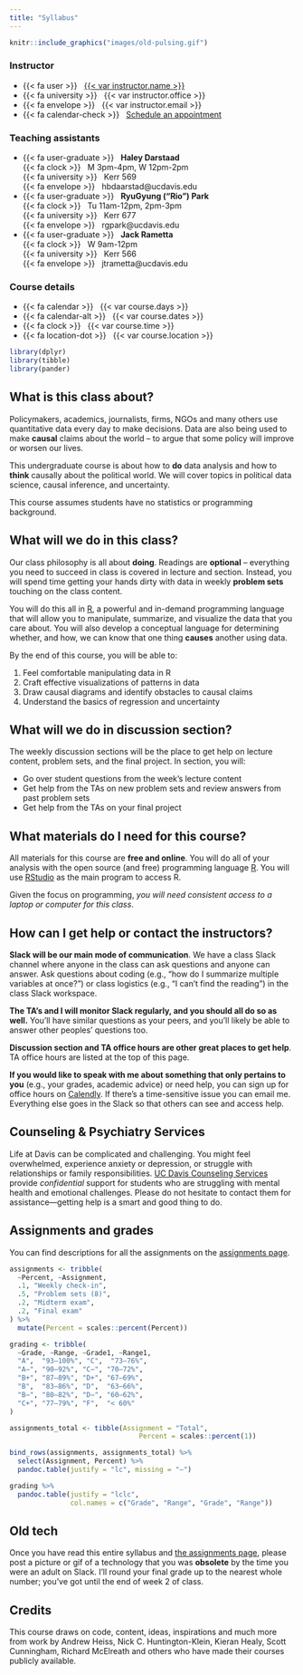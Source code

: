 ```yaml
---
title: "Syllabus"
---
```



```r
knitr::include_graphics("images/old-pulsing.gif")
```


::: {.grid .course-details .course-details-smaller}

::: {.g-col-12 .g-col-sm-6 .g-col-md-4}
### Instructor

- {{< fa user >}} &nbsp; [{{< var instructor.name >}}]({{< var instructor.url >}})
- {{< fa university >}} &nbsp; {{< var instructor.office >}}
- {{< fa envelope >}} &nbsp; {{< var instructor.email >}}
- {{< fa calendar-check >}} &nbsp; [Schedule an appointment]({{< var instructor.appointment_url >}})
:::


::: {.g-col-12 .g-col-md-4 .contact-policy}
### Teaching assistants

- {{< fa user-graduate >}}  &nbsp; **Haley Darstaad** <br> {{< fa clock >}} &nbsp; M 3pm-4pm, W 12pm-2pm <br> {{< fa university >}} &nbsp; Kerr 569 <br> {{< fa envelope >}} &nbsp; hbdaarstad@ucdavis.edu
- {{< fa user-graduate >}}  &nbsp; **RyuGyung ("Rio") Park** <br> {{< fa clock >}} &nbsp; Tu 11am-12pm, 2pm-3pm <br> {{< fa university >}} &nbsp; Kerr 677 <br> {{< fa envelope >}} &nbsp; rgpark@ucdavis.edu
- {{< fa user-graduate >}}  &nbsp; **Jack Rametta** <br> {{< fa clock >}} &nbsp;  W 9am-12pm <br> {{< fa university >}} &nbsp; Kerr 566 <br> {{< fa envelope >}} &nbsp; jtrametta@ucdavis.edu
:::

::: {.g-col-12 .g-col-sm-6 .g-col-md-4}
### Course details

- {{< fa calendar >}} &nbsp; {{< var course.days >}}
- {{< fa calendar-alt >}} &nbsp; {{< var course.dates >}}
- {{< fa clock >}} &nbsp; {{< var course.time >}}
- {{< fa location-dot >}} &nbsp; {{< var course.location >}}
:::


:::


```r
library(dplyr)
library(tibble)
library(pander)
```




## What is this class about? 


Policymakers, academics, journalists, firms, NGOs and many others use quantitative data every day to make decisions. Data are also being used to make **causal** claims about the world -- to argue that some policy will improve or worsen our lives. 


This undergraduate course is about how to **do** data analysis and how to **think** causally about the political world. We will cover topics in political data science, causal inference, and uncertainty. 


::: {.callout-note}
This course assumes students have no statistics or programming background.
:::





## What will we do in this class? 



Our class philosophy is all about **doing**. Readings are **optional** -- everything you need to succeed in class is covered in lecture and section. Instead, you will spend time getting your hands dirty with data in weekly **problem sets** touching on the class content. 


You will do this all in [R](https://www.r-project.org/), a powerful and in-demand programming language that will allow you to manipulate, summarize, and visualize the data that you care about. You will also develop a conceptual language for determining whether, and how, we can know that one thing **causes** another using data. 


By the end of this course, you will be able to:


1. Feel comfortable manipulating data in R
2. Craft effective visualizations of patterns in data
3. Draw causal diagrams and identify obstacles to causal claims
4. Understand the basics of regression and uncertainty


## What will we do in discussion section? 


The weekly discussion sections will be the place to get help on lecture content, problem sets, and the final project. In section, you will: 

- Go over student questions from the week's lecture content
- Get help from the TAs on new problem sets and review answers from past problem sets
- Get help from the TAs on your final project

## What materials do I need for this course?


All materials for this course are **free and online**. You will do all of your analysis with the open source (and free) programming language [R](https://cran.r-project.org/). You will use [RStudio](https://posit.co/) as the main program to access R. 


Given the focus on programming, *you will need consistent access to a laptop or computer for this class*. 



## How can I get help or contact the instructors?


**Slack will be our main mode of communication**. We have a class Slack channel where anyone in the class can ask questions and anyone can answer. Ask questions about coding (e.g., "how do I summarize multiple variables at once?") or class logistics (e.g., "I can't find the reading") in the class Slack workspace. 


**The TA's and I will monitor Slack regularly, and you should all do so as well.** You'll have similar questions as your peers, and you'll likely be able to answer other peoples' questions too.


**Discussion section and TA office hours are other great places to get help**. TA office hours are listed at the top of this page.


**If you would like to speak with me about something that only pertains to you** (e.g., your grades, academic advice) or need help, you can sign up for office hours on [Calendly](https://calendly.com/juan-f-tellez/15min). If there's a time-sensitive issue you can email me. Everything else goes in the Slack so that others can see and access help. 



## Counseling & Psychiatry Services


Life at Davis can be complicated and challenging. You might feel overwhelmed, experience anxiety or depression, or struggle with relationships or family responsibilities. [UC Davis Counseling Services](https://shcs.ucdavis.edu/services/counseling-services) provide *confidential* support for students who are struggling with mental health and emotional challenges. Please do not hesitate to contact them for assistance—getting help is a smart and good thing to do.



## Assignments and grades

You can find descriptions for all the assignments on the [assignments page](/assignment/).


```r
assignments <- tribble(
  ~Percent, ~Assignment,
  .1, "Weekly check-in",
  .5, "Problem sets (8)",
  .2, "Midterm exam",
  .2, "Final exam"
) %>%
  mutate(Percent = scales::percent(Percent))

grading <- tribble(
  ~Grade, ~Range, ~Grade1, ~Range1,
  "A",  "93–100%", "C",  "73–76%",
  "A−", "90–92%", "C−", "70–72%",
  "B+", "87–89%", "D+", "67–69%",
  "B",  "83–86%", "D",  "63–66%",
  "B−", "80–82%", "D−", "60–62%",
  "C+", "77–79%", "F",  "< 60%"
)
```

```r
assignments_total <- tibble(Assignment = "Total",
                                Percent = scales::percent(1))

bind_rows(assignments, assignments_total) %>% 
  select(Assignment, Percent) %>% 
  pandoc.table(justify = "lc", missing = "—")
```


```r
grading %>%
  pandoc.table(justify = "lclc", 
               col.names = c("Grade", "Range", "Grade", "Range"))
```



## Old tech

Once you have read this entire syllabus and [the assignments page](/assignment/), please post a picture or gif of a technology that you was **obsolete** by the time you were an adult on Slack. I'll round your final grade up to the nearest whole number; you’ve got until the end of week 2 of class.




## Credits

This course draws on code, content, ideas, inspirations and much more from work by Andrew Heiss, Nick C. Huntington-Klein, Kieran Healy, Scott Cunningham, Richard McElreath and others who have made their courses publicly available.
